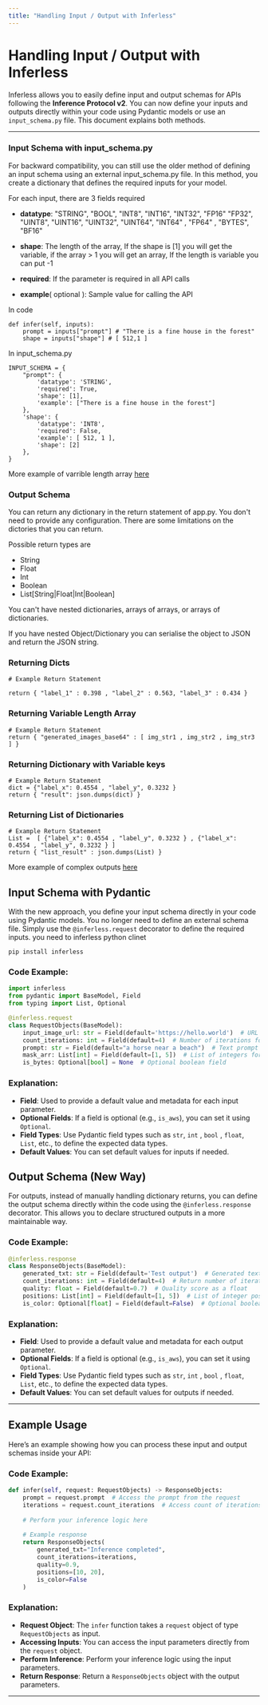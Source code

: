 ```yaml
---
title: "Handling Input / Output with Inferless"
---
```


# Handling Input / Output with Inferless

Inferless allows you to easily define input and output schemas for APIs following the **Inference Protocol v2**. You can now define your inputs and outputs directly within your code using Pydantic models or use an `input_schema.py` file. This document explains both methods.

---



### Input Schema  with input_schema.py

For backward compatibility, you can still use the older method of defining an input schema using an external input_schema.py file. In this method, you create a dictionary that defines the required inputs for your model.

For each input, there are 3 fields required 

* **datatype**: "STRING", "BOOL", "INT8", "INT16", "INT32", "FP16" "FP32", "UINT8", "UINT16", "UINT32", "UINT64", "INT64" , "FP64" , "BYTES", "BF16"

* **shape**: The length of the array, If the shape is \[1\] you will get the variable, if the array > 1 you will get an array, If the length is variable you can put -1

* **required**: If the parameter is required in all API calls

* **example**( optional ): Sample value for calling the API

In code
```API 
def infer(self, inputs):
    prompt = inputs["prompt"] # "There is a fine house in the forest"
    shape = inputs["shape"] # [ 512,1 ]
```


In input\_schema.py 
```input_schema Example
INPUT_SCHEMA = {
    "prompt": {
        'datatype': 'STRING',
        'required': True,
        'shape': [1],
        'example': ["There is a fine house in the forest"]
    },
    'shape': {
        'datatype': 'INT8',
        'required': False,
        'example': [ 512, 1 ],
        'shape': [2]
    },
}
```

More example of varrible length array <a href="/concepts/multiple-inputs"> here </a>


### Output Schema 

You can return any dictionary in the return statement of app.py. You don't need to provide any configuration. There are some limitations on the dictories that you can return.

Possible return types are

* String 
* Float
* Int
* Boolean
* List[String|Float|Int|Boolean]

You can't have nested dictionaries, arrays of arrays, or arrays of dictionaries.

If you have nested Object/Dictionary you can serialise the object to JSON and return the JSON string.

### Returning Dicts

```
# Example Return Statement 

return { "label_1" : 0.398 , "label_2" : 0.563, "label_3" : 0.434 }
```

### Returning Variable Length Array 

```
# Example Return Statement 
return { "generated_images_base64" : [ img_str1 , img_str2 , img_str3 ] }
```


### Returning Dictionary with Variable keys 

```
# Example Return Statement 
dict = {"label_x": 0.4554 , "label_y", 0.3232 }
return { "result": json.dumps(dict) }
```

### Returning List of Dictionaries 

```
# Example Return Statement
List =  [ {"label_x": 0.4554 , "label_y", 0.3232 } , {"label_x": 0.4554 , "label_y", 0.3232 } ]
return { "list_result" : json.dumps(List) }
``` 

More example of complex outputs <a href="/concepts/multiple-outputs"> here </a>



## Input Schema with Pydantic

With the new approach, you define your input schema directly in your code using Pydantic models. You no longer need to define an external schema file. Simply use the `@inferless.request` decorator to define the required inputs. you need to inferless python clinet

```shell
pip install inferless
```

### Code Example:

```python
import inferless
from pydantic import BaseModel, Field
from typing import List, Optional

@inferless.request
class RequestObjects(BaseModel):
    input_image_url: str = Field(default='https://hello.world')  # URL input for an image
    count_iterations: int = Field(default=4)  # Number of iterations for processing
    prompt: str = Field(default="a horse near a beach")  # Text prompt input
    mask_arr: List[int] = Field(default=[1, 5])  # List of integers for mask
    is_bytes: Optional[bool] = None  # Optional boolean field

```

### Explanation:

- **Field**: Used to provide a default value and metadata for each input parameter.
- **Optional Fields**: If a field is optional (e.g., `is_aws`), you can set it using `Optional`.
- **Field Types**: Use Pydantic field types such as `str`, `int` , `bool` , `float`, `List`, etc., to define the expected data types.
- **Default Values**: You can set default values for inputs if needed.


## Output Schema (New Way)

For outputs, instead of manually handling dictionary returns, you can define the output schema directly within the code using the `@inferless.response` decorator. This allows you to declare structured outputs in a more maintainable way.

### Code Example:

```python
@inferless.response
class ResponseObjects(BaseModel):
    generated_txt: str = Field(default='Test output')  # Generated text
    count_iterations: int = Field(default=4)  # Return number of iterations
    quality: float = Field(default=0.7)  # Quality score as a float
    positions: List[int] = Field(default=[1, 5])  # List of integer positions
    is_color: Optional[float] = Field(default=False)  # Optional boolean field

```

### Explanation:

- **Field**: Used to provide a default value and metadata for each output parameter.
- **Optional Fields**: If a field is optional (e.g., `is_aws`), you can set it using `Optional`.
- **Field Types**: Use Pydantic field types such as `str`, `int` , `bool` , `float`, `List`, etc., to define the expected data types.
- **Default Values**: You can set default values for outputs if needed.

---

## Example Usage

Here’s an example showing how you can process these input and output schemas inside your API:

### Code Example:

```python
def infer(self, request: RequestObjects) -> ResponseObjects:
    prompt = request.prompt  # Access the prompt from the request
    iterations = request.count_iterations  # Access count of iterations
    
    # Perform your inference logic here
    
    # Example response
    return ResponseObjects(
        generated_txt="Inference completed", 
        count_iterations=iterations, 
        quality=0.9, 
        positions=[10, 20],
        is_color=False
    )
```

### Explanation:

- **Request Object**: The `infer` function takes a `request` object of type `RequestObjects` as input.
- **Accessing Inputs**: You can access the input parameters directly from the `request` object.
- **Perform Inference**: Perform your inference logic using the input parameters.
- **Return Response**: Return a `ResponseObjects` object with the output parameters.

---